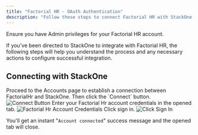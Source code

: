 ```yaml
---
title: "Factorial HR - OAuth Authentication"
description: "Follow these steps to connect Factorial HR with StackOne Hub successfully."
---
```



<Warning>
  Ensure you have Admin privileges for your Factorial HR account.
</Warning>

If you've been directed to StackOne to integrate with Factorial HR, the following steps will help you understand the process and any necessary actions to configure successful integration.

## Connecting with StackOne

<Steps>
  <Step title="Proceed to the Accounts page">
    Proceed to the Accounts page to establish a connection between FactorialHr and StackOne. Then click the `Connect` button.
    <Frame>
      <img className='rounded-md' style={{ margin: '0 auto', border: '1px solid #efefef' }} alt="Connect Button" src="/images/factorialhr/image1.png" />
    </Frame>
  </Step>

  <Step title="Enter your Factorial Hr account credentials">
    Enter your Factorial Hr account credentials in the opened tab.
    <Frame>
      <img className='rounded-md' style={{ margin: '0 auto', border: '1px solid #efefef' }} alt="Factorial Hr Account Credentials" src="/images/factorialhr/image2.png" />
    </Frame>
  </Step>

  <Step title="Click Sign In">
    Click sign in.
    <Frame>
      <img className='rounded-md' style={{ margin: '0 auto', border: '1px solid #efefef' }} alt="Click Sign In" src="/images/factorialhr/image3.png" />
    </Frame>
  </Step>
</Steps>

You'll get an instant "`Account connected`" success message and the opened tab will close.

<IntegrationFooter />
